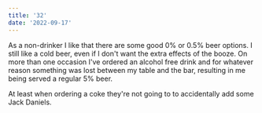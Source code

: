 ```yaml
---
title: '32'
date: '2022-09-17'
---
```


As a non-drinker I like that there are some good 0% or 0.5% beer options. I still like a cold beer, even if I don't want the extra effects of the booze. On more than one occasion I've ordered an alcohol free drink and for whatever reason something was lost between my table and the bar, resulting in me being served a regular 5% beer.

At least when ordering a coke they're not going to to accidentally add some Jack Daniels.
